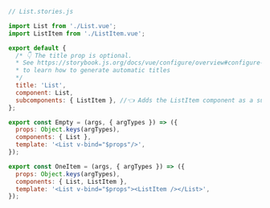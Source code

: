 ```js
// List.stories.js

import List from './List.vue';
import ListItem from './ListItem.vue';

export default {
  /* 👇 The title prop is optional.
  * See https://storybook.js.org/docs/vue/configure/overview#configure-story-loading
  * to learn how to generate automatic titles
  */
  title: 'List',
  component: List,
  subcomponents: { ListItem }, //👈 Adds the ListItem component as a subcomponent
};

export const Empty = (args, { argTypes }) => ({
  props: Object.keys(argTypes),
  components: { List },
  template: '<List v-bind="$props"/>',
});

export const OneItem = (args, { argTypes }) => ({
  props: Object.keys(argTypes),
  components: { List, ListItem },
  template: '<List v-bind="$props"><ListItem /></List>',
});
```